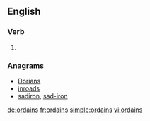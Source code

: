 ==English==

===Verb===
{{head|en|verb form}}

# {{en-third-person singular of|ordain}}

===Anagrams===
* [[Dorians#English|Dorians]]
* [[inroads#English|inroads]]
* [[sadiron#English|sadiron]], [[sad-iron#English|sad-iron]]

[[de:ordains]]
[[fr:ordains]]
[[simple:ordains]]
[[vi:ordains]]